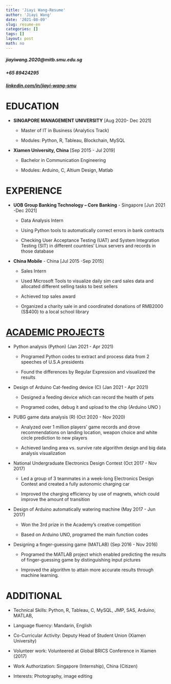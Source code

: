 ```yaml
---
title: 'Jiayi Wang-Resume'
author: 'Jiayi Wang'
date: '2021-08-09'
slug: resume-en
categories: []
tags: []
layout: post
math: no
---
```


##### jiayiwang.2020@mitb.smu.edu.sg 
##### +65 89424295
##### [linkedin.com/in/jiayi-wang-smu](linkedin.com/in/jiayi-wang-smu)

# EDUCATION

* **SINGAPORE MANAGEMENT UNIVERSITY** [Aug 2020- Dec 2021] 

  * Master of IT in Business (Analytics Track)

  * Modules: Python, R, Tableau, Blockchain, MySQL

* **Xiamen University, China** [Sep 2015 - Jul 2019] 

  * Bachelor in Communication Engineering 
  
  * Modules: Arduino, C, Altium Design, Matlab

# EXPERIENCE

* **UOB Group Banking Technology – Core Banking** - Singapore [Jun 2021 -Dec 2021]

  * Data Analysis Intern 

  * Using Python tools to automatically correct errors in bank contracts

  * Checking User Acceptance Testing (UAT) and System Integration Testing (SIT) in different countries' Linux servers and records in those database

* **China Mobile** - China [Jul 2015 -Sep 2015]

  * Sales Intern 

  * Used Microsoft Tools to visualize daily sim card sales data and allocated different selling tasks to best sellers
  
  * Achieved top sales award

  * Organized a charity sale in and coordinated donations of RMB2000 (S$400) to a local school library
  
# [ACADEMIC PROJECTS](https://datavisual-wjy.netlify.app/)

* Python analysis (Python) (Jan 2021 - Apr 2021)

  * Programed Python codes to extract and process data from 2 speeches of U.S.A presidents

  * Found the differences by Regular Expression and visualized the results

* Design of Arduino Cat-feeding device (C) (Jan 2021 - Apr 2021)

  * Designed a feeding device which can record the health of pets
  
  * Programed codes, debug it and upload to the chip (Arduino UNO )

* PUBG game data analysis (R) (Oct 2020 - Nov 2020)

  * Analyzed over 1 million players’ game records and drove recommendations on landing location, weapon choice and white circle prediction to new players
  
  * Achieved landing area vs. survive rate algorithm design and big data analysis visualization

* National Undergraduate Electronics Design Contest (Oct 2017 - Nov 2017)

  * Led a group of 3 teammates in a week-long Electronics Design Contest and created a fully autonomic charging car

  * Improved the charging efficiency by use of magnets, which could improve the amount of transition

* Design of Arduino automatically watering machine (May 2017 - Jun 2017)

  * Won the 3rd prize in the Academy’s creative competition

  * Based on Arduino UNO, programed the main function codes 

* Designing a finger-guessing game (MATLAB) (Sep 2016 - Nov 2016)

  * Programed the MATLAB project which enabled predicting the results of finger-guessing game by distinguishing input pictures

  * Improved the algorithm to attain more accurate results through machine learning. 
  
# ADDITIONAL

* Technical Skills: Python, R, Tableau, C, MySQL, JMP, SAS, Arduino, MATLAB, 

* Language fluency: Mandarin, English

* Co-Curricular Activity: Deputy Head of Student Union (Xiamen University) 

* Volunteer work: Volunteered at Global BRICS Conference in Xiamen (2017)

* Work Authorization: Singapore (Internship), China (Citizen)

* Interests: Photography, image editing
